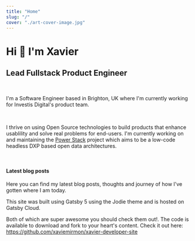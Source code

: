 ```yaml
---
title: "Home"
slug: "/"
cover: "./art-cover-image.jpg"
---
```



# Hi 👋 I'm Xavier

## Lead Fullstack Product Engineer

&nbsp;
 
I'm a Software Engineer based in Brighton, UK where I'm currently working for Investis Digital's product team.  

&nbsp;

I thrive on using Open Source technologies to build products that enhance usablility and solve real problems for end-users.  I'm currently working on and maintaining the <a href="https://powerstack.dev" target="_blank" rel="noreferrer">Power Stack</a> project which aims to be a low-code headless DXP based open data architectures.

&nbsp;

#### Latest blog posts

Here you can find my latest blog posts, thoughts and journey of how I've gotten where I am today.

<MediumPostGrid />

This site was built using Gatsby 5 using the Jodie theme and is hosted on Gatsby Cloud.

Both of which are super awesome you should check them out!. The code is available to download and fork to your heart's content. Check it out here: https://github.com/xaviemirmon/xavier-developer-site

